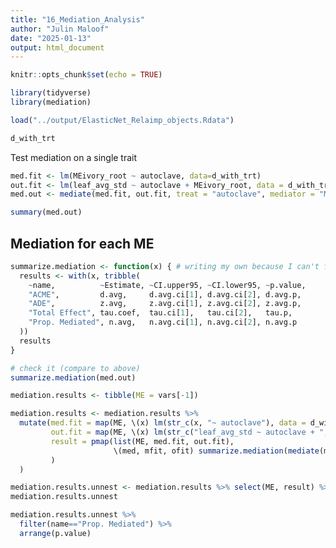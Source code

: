 ```yaml
---
title: "16_Mediation_Analysis"
author: "Julin Maloof"
date: "2025-01-13"
output: html_document
---
```


```r
knitr::opts_chunk$set(echo = TRUE)
```

```r
library(tidyverse)
library(mediation)
```


```r
load("../output/ElasticNet_Relaimp_objects.Rdata")
```

```r
d_with_trt
```

Test mediation on a single trait
```r
med.fit <- lm(MEivory_root ~ autoclave, data=d_with_trt)
out.fit <- lm(leaf_avg_std ~ autoclave + MEivory_root, data = d_with_trt)
med.out <- mediate(med.fit, out.fit, treat = "autoclave", mediator = "MEivory_root")
```

```r
summary(med.out)
```
## Mediation for each ME

```r
summarize.mediation <- function(x) { # writing my own because I can't figure out how to programatically extract the summary table from summary.mediate(), sigh.
  results <- with(x, tribble(
    ~name,          ~Estimate, ~CI.upper95, ~CI.lower95, ~p.value,
    "ACME",         d.avg,     d.avg.ci[1], d.avg.ci[2], d.avg.p,
    "ADE",          z.avg,     z.avg.ci[1], z.avg.ci[2], z.avg.p,
    "Total Effect", tau.coef,  tau.ci[1],   tau.ci[2],   tau.p,
    "Prop. Mediated", n.avg,   n.avg.ci[1], n.avg.ci[2], n.avg.p
  ))
  results
}

# check it (compare to above)
summarize.mediation(med.out)
```


```r
mediation.results <- tibble(ME = vars[-1])

mediation.results <- mediation.results %>%
  mutate(med.fit = map(ME, \(x) lm(str_c(x, "~ autoclave"), data = d_with_trt)),
         out.fit = map(ME, \(x) lm(str_c("leaf_avg_std ~ autoclave + ", x), data = d_with_trt)),
         result = pmap(list(ME, med.fit, out.fit),
                       \(med, mfit, ofit) summarize.mediation(mediate(mfit, ofit, treat = "autoclave", mediator = med))
         )
  )
```


```r
mediation.results.unnest <- mediation.results %>% select(ME, result) %>% unnest(result)
mediation.results.unnest
```

```r
mediation.results.unnest %>%
  filter(name=="Prop. Mediated") %>%
  arrange(p.value)
```


